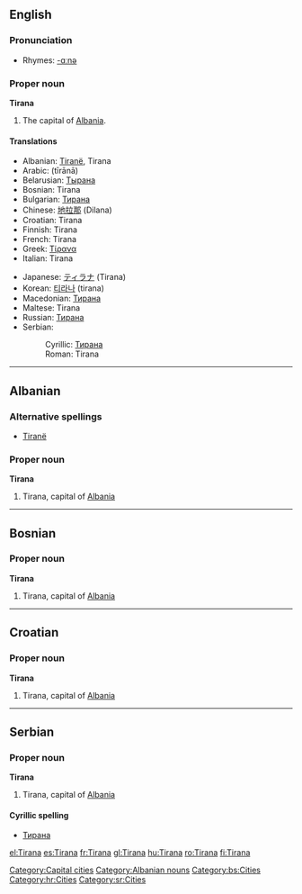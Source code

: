 {{wikipedia}}
==English==

===Pronunciation===
*Rhymes: [[Rhymes:English:-ɑːnə|-ɑːnə]]

===Proper noun===
'''Tirana'''
# The capital of [[Albania]].

====Translations====
{{top}}
*Albanian: [[Tiranë]], Tirana
*Arabic: {{ARchar|[[تيرانا]]}} (tīrānā)
*Belarusian: [[Тырана]]
*Bosnian: Tirana {{f}}
*Bulgarian: [[Тирана]]
*Chinese: [[地拉那]] (Dilana)
*Croatian: Tirana {{f}}
*Finnish: Tirana
*French: Tirana
*Greek: [[Τίρανα]]
*Italian: Tirana
{{mid}}
*Japanese: [[ティラナ]] (Tirana)
*Korean: [[티라나]] (tirana)
*Macedonian: [[Тирана]] {{f}}
*Maltese: Tirana
*Russian: [[Тирана]] {{f}}
*Serbian:
*:Cyrillic: [[Тирана]] {{f}}
*:Roman: Tirana {{f}}
{{bottom}}

[[Category:Capital cities]]

----

==Albanian==
===Alternative spellings===
*[[Tiranë]]
===Proper noun===
'''Tirana'''
# Tirana, capital of [[Albania]]

[[Category:Albanian nouns]]

----

==Bosnian==
===Proper noun===
'''Tirana''' {{f}}

# Tirana, capital of [[Albania]]

[[Category:bs:Cities]]

----

==Croatian==
===Proper noun===
'''Tirana''' {{f}}

# Tirana, capital of [[Albania]]

[[Category:hr:Cities]]

----

==Serbian==
===Proper noun===
'''Tirana''' {{f}}

# Tirana, capital of [[Albania]]

====Cyrillic spelling====
*[[Тирана#Serbian|Тирана]]

[[Category:sr:Cities]]

[[el:Tirana]]
[[es:Tirana]]
[[fr:Tirana]]
[[gl:Tirana]]
[[hu:Tirana]]
[[ro:Tirana]]
[[fi:Tirana]]